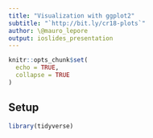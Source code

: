 ```yaml
---
title: "Visualization with ggplot2"
subtitle: "`http://bit.ly/cr18-plots`"
author: \@mauro_lepore
output: ioslides_presentation
---
```


```r
knitr::opts_chunk$set(
  echo = TRUE,
  collapse = TRUE
)
```

## Setup

```r
library(tidyverse)
```

